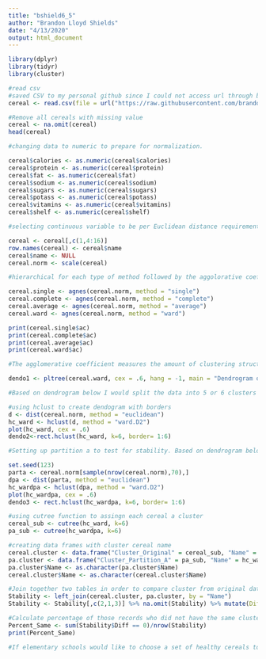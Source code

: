 ```yaml
---
title: "bshield6_5"
author: "Brandon Lloyd Shields"
date: "4/13/2020"
output: html_document
---
```

```r
library(dplyr)
library(tidyr)
library(cluster)
```


```r
#read csv
#saved CSV to my personal github since I could not access url through blackboard
cereal <- read.csv(file = url("https://raw.githubusercontent.com/brandonlloydshields/64060_001/master/Assignment_5"))
```

```r
#Remove all cereals with missing value 
cereal <- na.omit(cereal)
head(cereal)
```

```r
#changing data to numeric to prepare for normalization. 

cereal$calories <- as.numeric(cereal$calories)
cereal$protein <- as.numeric(cereal$protein)
cereal$fat <- as.numeric(cereal$fat)
cereal$sodium <- as.numeric(cereal$sodium)
cereal$sugars <- as.numeric(cereal$sugars)
cereal$potass <- as.numeric(cereal$potass)
cereal$vitamins <- as.numeric(cereal$vitamins)
cereal$shelf <- as.numeric(cereal$shelf)

```

```r
#selecting continuous variable to be per Euclidean distance requirement and scaling. Using rownames and eliminating named column so that scale function can be applied.

cereal <- cereal[,c(1,4:16)]
row.names(cereal) <- cereal$name
cereal$name <- NULL
cereal.norm <- scale(cereal)

```


```r
#hierarchical for each type of method followed by the aggolorative coefficent. 

cereal.single <- agnes(cereal.norm, method = "single")
cereal.complete <- agnes(cereal.norm, method = "complete")
cereal.average <- agnes(cereal.norm, method = "average")
cereal.ward <- agnes(cereal.norm, method = "ward")
```

```r
print(cereal.single$ac)
print(cereal.complete$ac)
print(cereal.average$ac)
print(cereal.ward$ac)

#The agglomerative coefficient measures the amount of clustering structure from 0 to 1 where 1 suggests the strongest clustering struture. Based on the coefficnet results below, I would choose ward. 
```

```r
dendo1 <- pltree(cereal.ward, cex = .6, hang = -1, main = "Dendrogram of Cereals")

#Based on dendrogram below I would split the data into 5 or 6 clusters by choosing a height of 10
```

```r
#using hclust to create dendogram with borders
d <- dist(cereal.norm, method = "euclidean")
hc_ward <- hclust(d, method = "ward.D2")
plot(hc_ward, cex = .6)
dendo2<-rect.hclust(hc_ward, k=6, border= 1:6)
```

```r
#Setting up partition a to test for stability. Based on dendrogram below and comapring to that above, we can see that there are differences between the two. Now we need to detemine the magnitude of these differences. 

set.seed(123)
parta <- cereal.norm[sample(nrow(cereal.norm),70),]
dpa <- dist(parta, method = "euclidean")
hc_wardpa <- hclust(dpa, method = "ward.D2")
plot(hc_wardpa, cex = .6)
dendo3 <- rect.hclust(hc_wardpa, k=6, border= 1:6)

```

```r
#using cutree function to assingn each cereal a cluster
cereal_sub <- cutree(hc_ward, k=6)
pa_sub <- cutree(hc_wardpa, k=6)

#creating data frames with cluster cereal name
cereal.cluster <- data.frame("Cluster_Original" = cereal_sub, "Name" = hc_ward$labels)
pa.cluster <- data.frame("Cluster_Partition_A" = pa_sub, "Name" = hc_wardpa$labels) 
pa.cluster$Name <- as.character(pa.cluster$Name)
cereal.cluster$Name <- as.character(cereal.cluster$Name)

#Join together two tables in order to compare cluster from original dataset and partition b
Stability <- left_join(cereal.cluster, pa.cluster, by = "Name")
Stability <- Stability[,c(2,1,3)] %>% na.omit(Stability) %>% mutate(Diff = Cluster_Original - Cluster_Partition_A)

#Calculate percentage of those records who did not have the same cluster assinged.
Percent_Same <- sum(Stability$Diff == 0)/nrow(Stability)
print(Percent_Same)
```

```r
#If elementary schools would like to choose a set of healthy cereals to deliver to students, it may be wise not to normalize data during the analysis. Normally, data is normalized because distance is impacted by scale. This means that larger values would play a dispproportionate role in determing distance and therefore the clusters. However, if variables used in the analysis that were both larger and key to determeinates of health, then this weighting may help idenitfy a health cluster. For example, with this dataset if sodium and potassium were considered leading indicators of "health" then it may make sense not to mormalize and allow these metrcis to have a a larger impact on the distance metrics and therefore the clustering. 
```

